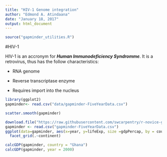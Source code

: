 ```yaml
---
title: "HIV-1 Genome integration"
author: "Edmond A. Atindaana"
date: "January 18, 2017"
output: html_document
---
```


```r
source("gapminder_utilities.R")

```

#HIV-1

HIV-1 is an accronym for ***Human Immunodeficiency Syndromme***. It is a retrovirus, thus has the follow characteristics:

* RNA genome

* Reverse transcriptase enzyme

* Requires import into the nucleus

```r
library(ggplot2)
gapminder<- read.csv("data/gapminder-FiveYearData.csv")
```
```r
scatter.smooth(gapminder)
```
```r
download.file("https://raw.githubusercontent.com/swcarpentry/r-novice-gapminder/gh-pages/_episodes_rmd/data/gapminder-FiveYearData.csv", destfile = "gapminder-FiveYearData.csv")
gapminder <- read.csv("gapminder-FiveYearData.csv")
ggplot(data=gapminder, aes(x=year, y=lifeExp, size =gdpPercap, by = country, color = continent))+geom_point(aes(size=gdpPercap))+
  facet_grid(.~continent)
```


```r
calcGDP(gapminder, country = "Ghana")
calcGDP(gapminder, year = 2000)
```



